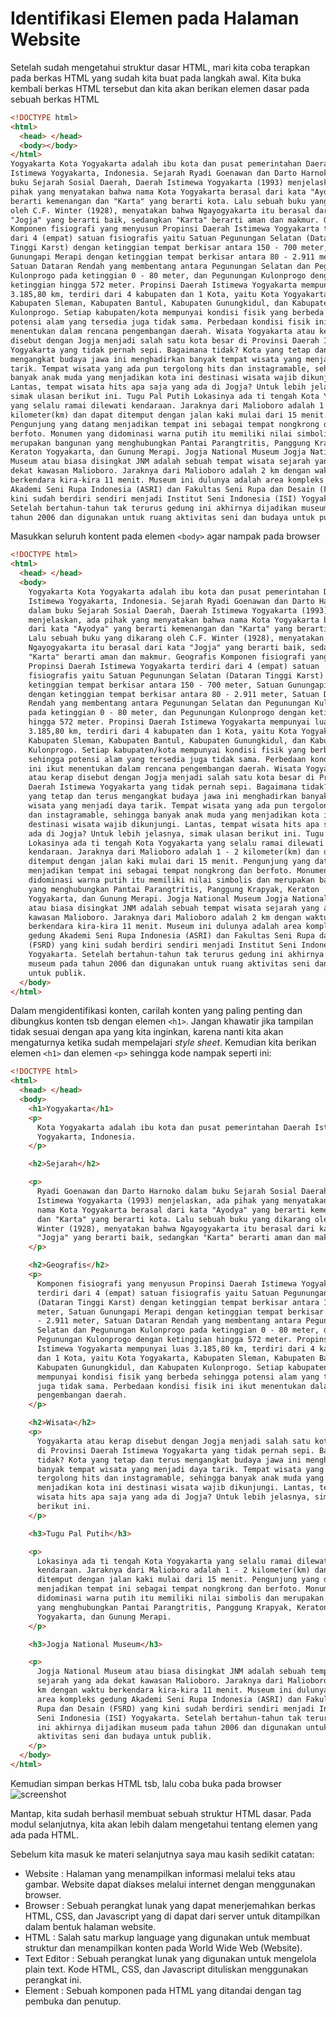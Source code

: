 # Identifikasi Elemen pada Halaman Website

Setelah sudah mengetahui struktur dasar HTML, mari kita coba terapkan pada berkas HTML yang sudah kita buat pada langkah awal. Kita buka kembali berkas HTML tersebut dan kita akan berikan elemen dasar pada sebuah berkas HTML

```html
<!DOCTYPE html>
<html>
  <head> </head>
  <body></body>
</html>
Yogyakarta Kota Yogyakarta adalah ibu kota dan pusat pemerintahan Daerah
Istimewa Yogyakarta, Indonesia. Sejarah Ryadi Goenawan dan Darto Harnoko dalam
buku Sejarah Sosial Daerah, Daerah Istimewa Yogyakarta (1993) menjelaskan, ada
pihak yang menyatakan bahwa nama Kota Yogyakarta berasal dari kata "Ayodya" yang
berarti kemenangan dan "Karta" yang berarti kota. Lalu sebuah buku yang dikarang
oleh C.F. Winter (1928), menyatakan bahwa Ngayogyakarta itu berasal dari kata
"Jogja" yang berarti baik, sedangkan "Karta" berarti aman dan makmur. Geografis
Komponen fisiografi yang menyusun Propinsi Daerah Istimewa Yogyakarta terdiri
dari 4 (empat) satuan fisiografis yaitu Satuan Pegunungan Selatan (Dataran
Tinggi Karst) dengan ketinggian tempat berkisar antara 150 - 700 meter, Satuan
Gunungapi Merapi dengan ketinggian tempat berkisar antara 80 - 2.911 meter,
Satuan Dataran Rendah yang membentang antara Pegunungan Selatan dan Pegunungan
Kulonprogo pada ketinggian 0 - 80 meter, dan Pegunungan Kulonprogo dengan
ketinggian hingga 572 meter. Propinsi Daerah Istimewa Yogyakarta mempunyai luas
3.185,80 km, terdiri dari 4 kabupaten dan 1 Kota, yaitu Kota Yogyakarta,
Kabupaten Sleman, Kabupaten Bantul, Kabupaten Gunungkidul, dan Kabupaten
Kulonprogo. Setiap kabupaten/kota mempunyai kondisi fisik yang berbeda sehingga
potensi alam yang tersedia juga tidak sama. Perbedaan kondisi fisik ini ikut
menentukan dalam rencana pengembangan daerah. Wisata Yogyakarta atau kerap
disebut dengan Jogja menjadi salah satu kota besar di Provinsi Daerah Istimewa
Yogyakarta yang tidak pernah sepi. Bagaimana tidak? Kota yang tetap dan terus
mengangkat budaya jawa ini menghadirkan banyak tempat wisata yang menjadi daya
tarik. Tempat wisata yang ada pun tergolong hits dan instagramable, sehingga
banyak anak muda yang menjadikan kota ini destinasi wisata wajib dikunjungi.
Lantas, tempat wisata hits apa saja yang ada di Jogja? Untuk lebih jelasnya,
simak ulasan berikut ini. Tugu Pal Putih Lokasinya ada ti tengah Kota Yogyakarta
yang selalu ramai dilewati kendaraan. Jaraknya dari Malioboro adalah 1 - 2
kilometer(km) dan dapat ditemput dengan jalan kaki mulai dari 15 menit.
Pengunjung yang datang menjadikan tempat ini sebagai tempat nongkrong dan
berfoto. Monumen yang didominasi warna putih itu memiliki nilai simbolis dan
merupakan bangunan yang menghubungkan Pantai Parangtritis, Panggung Krapyak,
Keraton Yogyakarta, dan Gunung Merapi. Jogja National Museum Jogja National
Museum atau biasa disingkat JNM adalah sebuah tempat wisata sejarah yang ada
dekat kawasan Malioboro. Jaraknya dari Malioboro adalah 2 km dengan waktu
berkendara kira-kira 11 menit. Museum ini dulunya adalah area kompleks gedung
Akademi Seni Rupa Indonesia (ASRI) dan Fakultas Seni Rupa dan Desain (FSRD) yang
kini sudah berdiri sendiri menjadi Institut Seni Indonesia (ISI) Yogyakarta.
Setelah bertahun-tahun tak terurus gedung ini akhirnya dijadikan museum pada
tahun 2006 dan digunakan untuk ruang aktivitas seni dan budaya untuk publik.
```

Masukkan seluruh kontent pada elemen `<body>` agar nampak pada browser

```html
<!DOCTYPE html>
<html>
  <head> </head>
  <body>
    Yogyakarta Kota Yogyakarta adalah ibu kota dan pusat pemerintahan Daerah
    Istimewa Yogyakarta, Indonesia. Sejarah Ryadi Goenawan dan Darto Harnoko
    dalam buku Sejarah Sosial Daerah, Daerah Istimewa Yogyakarta (1993)
    menjelaskan, ada pihak yang menyatakan bahwa nama Kota Yogyakarta berasal
    dari kata "Ayodya" yang berarti kemenangan dan "Karta" yang berarti kota.
    Lalu sebuah buku yang dikarang oleh C.F. Winter (1928), menyatakan bahwa
    Ngayogyakarta itu berasal dari kata "Jogja" yang berarti baik, sedangkan
    "Karta" berarti aman dan makmur. Geografis Komponen fisiografi yang menyusun
    Propinsi Daerah Istimewa Yogyakarta terdiri dari 4 (empat) satuan
    fisiografis yaitu Satuan Pegunungan Selatan (Dataran Tinggi Karst) dengan
    ketinggian tempat berkisar antara 150 - 700 meter, Satuan Gunungapi Merapi
    dengan ketinggian tempat berkisar antara 80 - 2.911 meter, Satuan Dataran
    Rendah yang membentang antara Pegunungan Selatan dan Pegunungan Kulonprogo
    pada ketinggian 0 - 80 meter, dan Pegunungan Kulonprogo dengan ketinggian
    hingga 572 meter. Propinsi Daerah Istimewa Yogyakarta mempunyai luas
    3.185,80 km, terdiri dari 4 kabupaten dan 1 Kota, yaitu Kota Yogyakarta,
    Kabupaten Sleman, Kabupaten Bantul, Kabupaten Gunungkidul, dan Kabupaten
    Kulonprogo. Setiap kabupaten/kota mempunyai kondisi fisik yang berbeda
    sehingga potensi alam yang tersedia juga tidak sama. Perbedaan kondisi fisik
    ini ikut menentukan dalam rencana pengembangan daerah. Wisata Yogyakarta
    atau kerap disebut dengan Jogja menjadi salah satu kota besar di Provinsi
    Daerah Istimewa Yogyakarta yang tidak pernah sepi. Bagaimana tidak? Kota
    yang tetap dan terus mengangkat budaya jawa ini menghadirkan banyak tempat
    wisata yang menjadi daya tarik. Tempat wisata yang ada pun tergolong hits
    dan instagramable, sehingga banyak anak muda yang menjadikan kota ini
    destinasi wisata wajib dikunjungi. Lantas, tempat wisata hits apa saja yang
    ada di Jogja? Untuk lebih jelasnya, simak ulasan berikut ini. Tugu Pal Putih
    Lokasinya ada ti tengah Kota Yogyakarta yang selalu ramai dilewati
    kendaraan. Jaraknya dari Malioboro adalah 1 - 2 kilometer(km) dan dapat
    ditemput dengan jalan kaki mulai dari 15 menit. Pengunjung yang datang
    menjadikan tempat ini sebagai tempat nongkrong dan berfoto. Monumen yang
    didominasi warna putih itu memiliki nilai simbolis dan merupakan bangunan
    yang menghubungkan Pantai Parangtritis, Panggung Krapyak, Keraton
    Yogyakarta, dan Gunung Merapi. Jogja National Museum Jogja National Museum
    atau biasa disingkat JNM adalah sebuah tempat wisata sejarah yang ada dekat
    kawasan Malioboro. Jaraknya dari Malioboro adalah 2 km dengan waktu
    berkendara kira-kira 11 menit. Museum ini dulunya adalah area kompleks
    gedung Akademi Seni Rupa Indonesia (ASRI) dan Fakultas Seni Rupa dan Desain
    (FSRD) yang kini sudah berdiri sendiri menjadi Institut Seni Indonesia (ISI)
    Yogyakarta. Setelah bertahun-tahun tak terurus gedung ini akhirnya dijadikan
    museum pada tahun 2006 dan digunakan untuk ruang aktivitas seni dan budaya
    untuk publik.
  </body>
</html>
```

Dalam mengidentifikasi konten, carilah konten yang paling penting dan dibungkus konten tsb dengan elemen `<h1>`. Jangan khawatir jika tampilan tidak sesuai dengan apa yang kita inginkan, karena nanti kita akan mengaturnya ketika sudah mempelajari <i>style sheet</i>. Kemudian kita berikan elemen `<h1>` dan elemen `<p>` sehingga kode nampak seperti ini:

```html
<!DOCTYPE html>
<html>
  <head> </head>
  <body>
    <h1>Yogyakarta</h1>
    <p>
      Kota Yogyakarta adalah ibu kota dan pusat pemerintahan Daerah Istimewa
      Yogyakarta, Indonesia.
    </p>

    <h2>Sejarah</h2>

    <p>
      Ryadi Goenawan dan Darto Harnoko dalam buku Sejarah Sosial Daerah, Daerah
      Istimewa Yogyakarta (1993) menjelaskan, ada pihak yang menyatakan bahwa
      nama Kota Yogyakarta berasal dari kata "Ayodya" yang berarti kemenangan
      dan "Karta" yang berarti kota. Lalu sebuah buku yang dikarang oleh C.F.
      Winter (1928), menyatakan bahwa Ngayogyakarta itu berasal dari kata
      "Jogja" yang berarti baik, sedangkan "Karta" berarti aman dan makmur.
    </p>

    <h2>Geografis</h2>
    <p>
      Komponen fisiografi yang menyusun Propinsi Daerah Istimewa Yogyakarta
      terdiri dari 4 (empat) satuan fisiografis yaitu Satuan Pegunungan Selatan
      (Dataran Tinggi Karst) dengan ketinggian tempat berkisar antara 150 - 700
      meter, Satuan Gunungapi Merapi dengan ketinggian tempat berkisar antara 80
      - 2.911 meter, Satuan Dataran Rendah yang membentang antara Pegunungan
      Selatan dan Pegunungan Kulonprogo pada ketinggian 0 - 80 meter, dan
      Pegunungan Kulonprogo dengan ketinggian hingga 572 meter. Propinsi Daerah
      Istimewa Yogyakarta mempunyai luas 3.185,80 km, terdiri dari 4 kabupaten
      dan 1 Kota, yaitu Kota Yogyakarta, Kabupaten Sleman, Kabupaten Bantul,
      Kabupaten Gunungkidul, dan Kabupaten Kulonprogo. Setiap kabupaten/kota
      mempunyai kondisi fisik yang berbeda sehingga potensi alam yang tersedia
      juga tidak sama. Perbedaan kondisi fisik ini ikut menentukan dalam rencana
      pengembangan daerah.
    </p>

    <h2>Wisata</h2>
    <p>
      Yogyakarta atau kerap disebut dengan Jogja menjadi salah satu kota besar
      di Provinsi Daerah Istimewa Yogyakarta yang tidak pernah sepi. Bagaimana
      tidak? Kota yang tetap dan terus mengangkat budaya jawa ini menghadirkan
      banyak tempat wisata yang menjadi daya tarik. Tempat wisata yang ada pun
      tergolong hits dan instagramable, sehingga banyak anak muda yang
      menjadikan kota ini destinasi wisata wajib dikunjungi. Lantas, tempat
      wisata hits apa saja yang ada di Jogja? Untuk lebih jelasnya, simak ulasan
      berikut ini.
    </p>

    <h3>Tugu Pal Putih</h3>

    <p>
      Lokasinya ada ti tengah Kota Yogyakarta yang selalu ramai dilewati
      kendaraan. Jaraknya dari Malioboro adalah 1 - 2 kilometer(km) dan dapat
      ditemput dengan jalan kaki mulai dari 15 menit. Pengunjung yang datang
      menjadikan tempat ini sebagai tempat nongkrong dan berfoto. Monumen yang
      didominasi warna putih itu memiliki nilai simbolis dan merupakan bangunan
      yang menghubungkan Pantai Parangtritis, Panggung Krapyak, Keraton
      Yogyakarta, dan Gunung Merapi.
    </p>

    <h3>Jogja National Museum</h3>

    <p>
      Jogja National Museum atau biasa disingkat JNM adalah sebuah tempat wisata
      sejarah yang ada dekat kawasan Malioboro. Jaraknya dari Malioboro adalah 2
      km dengan waktu berkendara kira-kira 11 menit. Museum ini dulunya adalah
      area kompleks gedung Akademi Seni Rupa Indonesia (ASRI) dan Fakultas Seni
      Rupa dan Desain (FSRD) yang kini sudah berdiri sendiri menjadi Institut
      Seni Indonesia (ISI) Yogyakarta. Setelah bertahun-tahun tak terurus gedung
      ini akhirnya dijadikan museum pada tahun 2006 dan digunakan untuk ruang
      aktivitas seni dan budaya untuk publik.
    </p>
  </body>
</html>
```

Kemudian simpan berkas HTML tsb, lalu coba buka pada browser
![screenshot](https://raw.githubusercontent.com/adyuta447/learn-html-css/main/2.%20Pengenalan%20HTML/img/2022-03-05_18-49.png)

Mantap, kita sudah berhasil membuat sebuah struktur HTML dasar. Pada modul selanjutnya, kita akan lebih dalam mengetahui tentang elemen yang ada pada HTML.<br/>

Sebelum kita masuk ke materi selanjutnya saya mau kasih sedikit catatan:

- Website : Halaman yang menampilkan informasi melalui teks atau gambar. Website dapat diakses melalui internet dengan menggunakan browser.
- Browser : Sebuah perangkat lunak yang dapat menerjemahkan berkas HTML, CSS, dan Javascript yang di dapat dari server untuk ditampilkan dalam bentuk halaman website.
- HTML : Salah satu markup language yang digunakan untuk membuat struktur dan menampilkan konten pada World Wide Web (Website).
- Text Editor : Sebuah perangkat lunak yang digunakan untuk mengelola plain text. Kode HTML, CSS, dan Javascript dituliskan menggunakan perangkat ini.
- Element : Sebuah komponen pada HTML yang ditandai dengan tag pembuka dan penutup.
